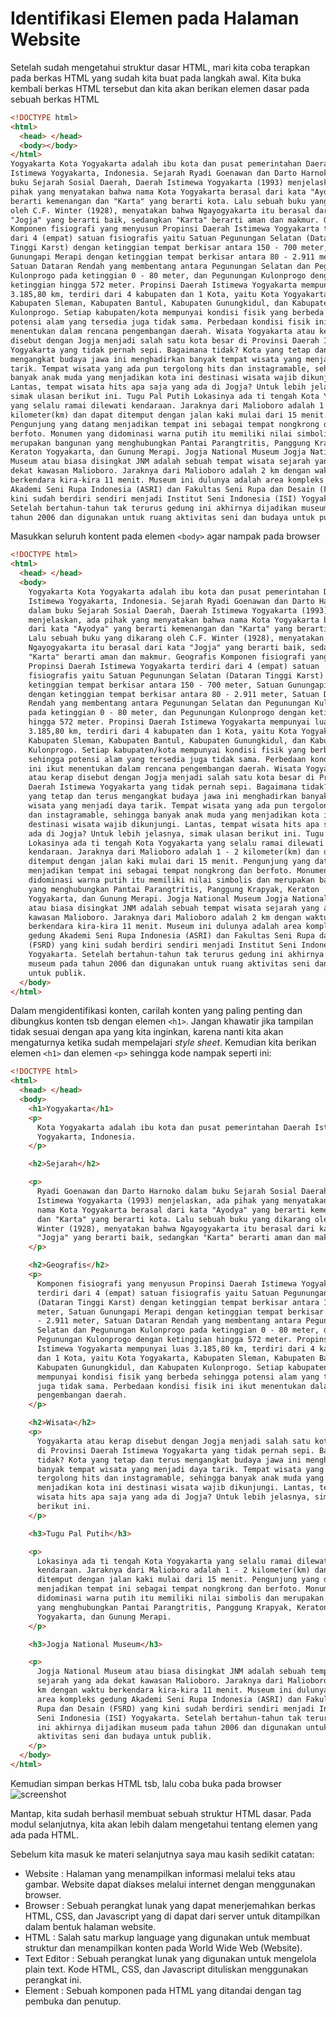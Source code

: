 # Identifikasi Elemen pada Halaman Website

Setelah sudah mengetahui struktur dasar HTML, mari kita coba terapkan pada berkas HTML yang sudah kita buat pada langkah awal. Kita buka kembali berkas HTML tersebut dan kita akan berikan elemen dasar pada sebuah berkas HTML

```html
<!DOCTYPE html>
<html>
  <head> </head>
  <body></body>
</html>
Yogyakarta Kota Yogyakarta adalah ibu kota dan pusat pemerintahan Daerah
Istimewa Yogyakarta, Indonesia. Sejarah Ryadi Goenawan dan Darto Harnoko dalam
buku Sejarah Sosial Daerah, Daerah Istimewa Yogyakarta (1993) menjelaskan, ada
pihak yang menyatakan bahwa nama Kota Yogyakarta berasal dari kata "Ayodya" yang
berarti kemenangan dan "Karta" yang berarti kota. Lalu sebuah buku yang dikarang
oleh C.F. Winter (1928), menyatakan bahwa Ngayogyakarta itu berasal dari kata
"Jogja" yang berarti baik, sedangkan "Karta" berarti aman dan makmur. Geografis
Komponen fisiografi yang menyusun Propinsi Daerah Istimewa Yogyakarta terdiri
dari 4 (empat) satuan fisiografis yaitu Satuan Pegunungan Selatan (Dataran
Tinggi Karst) dengan ketinggian tempat berkisar antara 150 - 700 meter, Satuan
Gunungapi Merapi dengan ketinggian tempat berkisar antara 80 - 2.911 meter,
Satuan Dataran Rendah yang membentang antara Pegunungan Selatan dan Pegunungan
Kulonprogo pada ketinggian 0 - 80 meter, dan Pegunungan Kulonprogo dengan
ketinggian hingga 572 meter. Propinsi Daerah Istimewa Yogyakarta mempunyai luas
3.185,80 km, terdiri dari 4 kabupaten dan 1 Kota, yaitu Kota Yogyakarta,
Kabupaten Sleman, Kabupaten Bantul, Kabupaten Gunungkidul, dan Kabupaten
Kulonprogo. Setiap kabupaten/kota mempunyai kondisi fisik yang berbeda sehingga
potensi alam yang tersedia juga tidak sama. Perbedaan kondisi fisik ini ikut
menentukan dalam rencana pengembangan daerah. Wisata Yogyakarta atau kerap
disebut dengan Jogja menjadi salah satu kota besar di Provinsi Daerah Istimewa
Yogyakarta yang tidak pernah sepi. Bagaimana tidak? Kota yang tetap dan terus
mengangkat budaya jawa ini menghadirkan banyak tempat wisata yang menjadi daya
tarik. Tempat wisata yang ada pun tergolong hits dan instagramable, sehingga
banyak anak muda yang menjadikan kota ini destinasi wisata wajib dikunjungi.
Lantas, tempat wisata hits apa saja yang ada di Jogja? Untuk lebih jelasnya,
simak ulasan berikut ini. Tugu Pal Putih Lokasinya ada ti tengah Kota Yogyakarta
yang selalu ramai dilewati kendaraan. Jaraknya dari Malioboro adalah 1 - 2
kilometer(km) dan dapat ditemput dengan jalan kaki mulai dari 15 menit.
Pengunjung yang datang menjadikan tempat ini sebagai tempat nongkrong dan
berfoto. Monumen yang didominasi warna putih itu memiliki nilai simbolis dan
merupakan bangunan yang menghubungkan Pantai Parangtritis, Panggung Krapyak,
Keraton Yogyakarta, dan Gunung Merapi. Jogja National Museum Jogja National
Museum atau biasa disingkat JNM adalah sebuah tempat wisata sejarah yang ada
dekat kawasan Malioboro. Jaraknya dari Malioboro adalah 2 km dengan waktu
berkendara kira-kira 11 menit. Museum ini dulunya adalah area kompleks gedung
Akademi Seni Rupa Indonesia (ASRI) dan Fakultas Seni Rupa dan Desain (FSRD) yang
kini sudah berdiri sendiri menjadi Institut Seni Indonesia (ISI) Yogyakarta.
Setelah bertahun-tahun tak terurus gedung ini akhirnya dijadikan museum pada
tahun 2006 dan digunakan untuk ruang aktivitas seni dan budaya untuk publik.
```

Masukkan seluruh kontent pada elemen `<body>` agar nampak pada browser

```html
<!DOCTYPE html>
<html>
  <head> </head>
  <body>
    Yogyakarta Kota Yogyakarta adalah ibu kota dan pusat pemerintahan Daerah
    Istimewa Yogyakarta, Indonesia. Sejarah Ryadi Goenawan dan Darto Harnoko
    dalam buku Sejarah Sosial Daerah, Daerah Istimewa Yogyakarta (1993)
    menjelaskan, ada pihak yang menyatakan bahwa nama Kota Yogyakarta berasal
    dari kata "Ayodya" yang berarti kemenangan dan "Karta" yang berarti kota.
    Lalu sebuah buku yang dikarang oleh C.F. Winter (1928), menyatakan bahwa
    Ngayogyakarta itu berasal dari kata "Jogja" yang berarti baik, sedangkan
    "Karta" berarti aman dan makmur. Geografis Komponen fisiografi yang menyusun
    Propinsi Daerah Istimewa Yogyakarta terdiri dari 4 (empat) satuan
    fisiografis yaitu Satuan Pegunungan Selatan (Dataran Tinggi Karst) dengan
    ketinggian tempat berkisar antara 150 - 700 meter, Satuan Gunungapi Merapi
    dengan ketinggian tempat berkisar antara 80 - 2.911 meter, Satuan Dataran
    Rendah yang membentang antara Pegunungan Selatan dan Pegunungan Kulonprogo
    pada ketinggian 0 - 80 meter, dan Pegunungan Kulonprogo dengan ketinggian
    hingga 572 meter. Propinsi Daerah Istimewa Yogyakarta mempunyai luas
    3.185,80 km, terdiri dari 4 kabupaten dan 1 Kota, yaitu Kota Yogyakarta,
    Kabupaten Sleman, Kabupaten Bantul, Kabupaten Gunungkidul, dan Kabupaten
    Kulonprogo. Setiap kabupaten/kota mempunyai kondisi fisik yang berbeda
    sehingga potensi alam yang tersedia juga tidak sama. Perbedaan kondisi fisik
    ini ikut menentukan dalam rencana pengembangan daerah. Wisata Yogyakarta
    atau kerap disebut dengan Jogja menjadi salah satu kota besar di Provinsi
    Daerah Istimewa Yogyakarta yang tidak pernah sepi. Bagaimana tidak? Kota
    yang tetap dan terus mengangkat budaya jawa ini menghadirkan banyak tempat
    wisata yang menjadi daya tarik. Tempat wisata yang ada pun tergolong hits
    dan instagramable, sehingga banyak anak muda yang menjadikan kota ini
    destinasi wisata wajib dikunjungi. Lantas, tempat wisata hits apa saja yang
    ada di Jogja? Untuk lebih jelasnya, simak ulasan berikut ini. Tugu Pal Putih
    Lokasinya ada ti tengah Kota Yogyakarta yang selalu ramai dilewati
    kendaraan. Jaraknya dari Malioboro adalah 1 - 2 kilometer(km) dan dapat
    ditemput dengan jalan kaki mulai dari 15 menit. Pengunjung yang datang
    menjadikan tempat ini sebagai tempat nongkrong dan berfoto. Monumen yang
    didominasi warna putih itu memiliki nilai simbolis dan merupakan bangunan
    yang menghubungkan Pantai Parangtritis, Panggung Krapyak, Keraton
    Yogyakarta, dan Gunung Merapi. Jogja National Museum Jogja National Museum
    atau biasa disingkat JNM adalah sebuah tempat wisata sejarah yang ada dekat
    kawasan Malioboro. Jaraknya dari Malioboro adalah 2 km dengan waktu
    berkendara kira-kira 11 menit. Museum ini dulunya adalah area kompleks
    gedung Akademi Seni Rupa Indonesia (ASRI) dan Fakultas Seni Rupa dan Desain
    (FSRD) yang kini sudah berdiri sendiri menjadi Institut Seni Indonesia (ISI)
    Yogyakarta. Setelah bertahun-tahun tak terurus gedung ini akhirnya dijadikan
    museum pada tahun 2006 dan digunakan untuk ruang aktivitas seni dan budaya
    untuk publik.
  </body>
</html>
```

Dalam mengidentifikasi konten, carilah konten yang paling penting dan dibungkus konten tsb dengan elemen `<h1>`. Jangan khawatir jika tampilan tidak sesuai dengan apa yang kita inginkan, karena nanti kita akan mengaturnya ketika sudah mempelajari <i>style sheet</i>. Kemudian kita berikan elemen `<h1>` dan elemen `<p>` sehingga kode nampak seperti ini:

```html
<!DOCTYPE html>
<html>
  <head> </head>
  <body>
    <h1>Yogyakarta</h1>
    <p>
      Kota Yogyakarta adalah ibu kota dan pusat pemerintahan Daerah Istimewa
      Yogyakarta, Indonesia.
    </p>

    <h2>Sejarah</h2>

    <p>
      Ryadi Goenawan dan Darto Harnoko dalam buku Sejarah Sosial Daerah, Daerah
      Istimewa Yogyakarta (1993) menjelaskan, ada pihak yang menyatakan bahwa
      nama Kota Yogyakarta berasal dari kata "Ayodya" yang berarti kemenangan
      dan "Karta" yang berarti kota. Lalu sebuah buku yang dikarang oleh C.F.
      Winter (1928), menyatakan bahwa Ngayogyakarta itu berasal dari kata
      "Jogja" yang berarti baik, sedangkan "Karta" berarti aman dan makmur.
    </p>

    <h2>Geografis</h2>
    <p>
      Komponen fisiografi yang menyusun Propinsi Daerah Istimewa Yogyakarta
      terdiri dari 4 (empat) satuan fisiografis yaitu Satuan Pegunungan Selatan
      (Dataran Tinggi Karst) dengan ketinggian tempat berkisar antara 150 - 700
      meter, Satuan Gunungapi Merapi dengan ketinggian tempat berkisar antara 80
      - 2.911 meter, Satuan Dataran Rendah yang membentang antara Pegunungan
      Selatan dan Pegunungan Kulonprogo pada ketinggian 0 - 80 meter, dan
      Pegunungan Kulonprogo dengan ketinggian hingga 572 meter. Propinsi Daerah
      Istimewa Yogyakarta mempunyai luas 3.185,80 km, terdiri dari 4 kabupaten
      dan 1 Kota, yaitu Kota Yogyakarta, Kabupaten Sleman, Kabupaten Bantul,
      Kabupaten Gunungkidul, dan Kabupaten Kulonprogo. Setiap kabupaten/kota
      mempunyai kondisi fisik yang berbeda sehingga potensi alam yang tersedia
      juga tidak sama. Perbedaan kondisi fisik ini ikut menentukan dalam rencana
      pengembangan daerah.
    </p>

    <h2>Wisata</h2>
    <p>
      Yogyakarta atau kerap disebut dengan Jogja menjadi salah satu kota besar
      di Provinsi Daerah Istimewa Yogyakarta yang tidak pernah sepi. Bagaimana
      tidak? Kota yang tetap dan terus mengangkat budaya jawa ini menghadirkan
      banyak tempat wisata yang menjadi daya tarik. Tempat wisata yang ada pun
      tergolong hits dan instagramable, sehingga banyak anak muda yang
      menjadikan kota ini destinasi wisata wajib dikunjungi. Lantas, tempat
      wisata hits apa saja yang ada di Jogja? Untuk lebih jelasnya, simak ulasan
      berikut ini.
    </p>

    <h3>Tugu Pal Putih</h3>

    <p>
      Lokasinya ada ti tengah Kota Yogyakarta yang selalu ramai dilewati
      kendaraan. Jaraknya dari Malioboro adalah 1 - 2 kilometer(km) dan dapat
      ditemput dengan jalan kaki mulai dari 15 menit. Pengunjung yang datang
      menjadikan tempat ini sebagai tempat nongkrong dan berfoto. Monumen yang
      didominasi warna putih itu memiliki nilai simbolis dan merupakan bangunan
      yang menghubungkan Pantai Parangtritis, Panggung Krapyak, Keraton
      Yogyakarta, dan Gunung Merapi.
    </p>

    <h3>Jogja National Museum</h3>

    <p>
      Jogja National Museum atau biasa disingkat JNM adalah sebuah tempat wisata
      sejarah yang ada dekat kawasan Malioboro. Jaraknya dari Malioboro adalah 2
      km dengan waktu berkendara kira-kira 11 menit. Museum ini dulunya adalah
      area kompleks gedung Akademi Seni Rupa Indonesia (ASRI) dan Fakultas Seni
      Rupa dan Desain (FSRD) yang kini sudah berdiri sendiri menjadi Institut
      Seni Indonesia (ISI) Yogyakarta. Setelah bertahun-tahun tak terurus gedung
      ini akhirnya dijadikan museum pada tahun 2006 dan digunakan untuk ruang
      aktivitas seni dan budaya untuk publik.
    </p>
  </body>
</html>
```

Kemudian simpan berkas HTML tsb, lalu coba buka pada browser
![screenshot](https://raw.githubusercontent.com/adyuta447/learn-html-css/main/2.%20Pengenalan%20HTML/img/2022-03-05_18-49.png)

Mantap, kita sudah berhasil membuat sebuah struktur HTML dasar. Pada modul selanjutnya, kita akan lebih dalam mengetahui tentang elemen yang ada pada HTML.<br/>

Sebelum kita masuk ke materi selanjutnya saya mau kasih sedikit catatan:

- Website : Halaman yang menampilkan informasi melalui teks atau gambar. Website dapat diakses melalui internet dengan menggunakan browser.
- Browser : Sebuah perangkat lunak yang dapat menerjemahkan berkas HTML, CSS, dan Javascript yang di dapat dari server untuk ditampilkan dalam bentuk halaman website.
- HTML : Salah satu markup language yang digunakan untuk membuat struktur dan menampilkan konten pada World Wide Web (Website).
- Text Editor : Sebuah perangkat lunak yang digunakan untuk mengelola plain text. Kode HTML, CSS, dan Javascript dituliskan menggunakan perangkat ini.
- Element : Sebuah komponen pada HTML yang ditandai dengan tag pembuka dan penutup.
